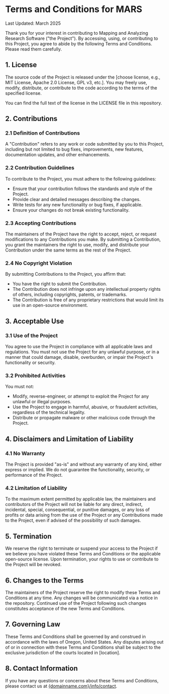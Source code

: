 <div class="border w-75 bg-white rounded shadow m-3 p-5 mx-auto lead">

# Terms and Conditions for MARS
Last Updated: March 2025

Thank you for your interest in contributing to Mapping and Analyzing Research Software ("the Project"). By accessing, using, or contributing to this Project, you agree to abide by the following Terms and Conditions. Please read them carefully.

## 1. License
The source code of the Project is released under the [choose license, e.g., MIT License, Apache 2.0 License, GPL v3, etc.]. You may freely use, modify, distribute, or contribute to the code according to the terms of the specified license.

You can find the full text of the license in the LICENSE file in this repository.

## 2. Contributions
### 2.1 Definition of Contributions
A "Contribution" refers to any work or code submitted by you to this Project, including but not limited to bug fixes, improvements, new features, documentation updates, and other enhancements.

### 2.2 Contribution Guidelines
To contribute to the Project, you must adhere to the following guidelines:

- Ensure that your contribution follows the standards and style of the Project.
- Provide clear and detailed messages describing the changes.
- Write tests for any new functionality or bug fixes, if applicable.
- Ensure your changes do not break existing functionality.

### 2.3 Accepting Contributions
The maintainers of the Project have the right to accept, reject, or request modifications to any Contributions you make. By submitting a Contribution, you grant the maintainers the right to use, modify, and distribute your Contribution under the same terms as the rest of the Project.

### 2.4 No Copyright Violation
By submitting Contributions to the Project, you affirm that:

- You have the right to submit the Contribution.
- The Contribution does not infringe upon any intellectual property rights of others, including copyrights, patents, or trademarks.
- The Contribution is free of any proprietary restrictions that would limit its use in an open-source environment.

## 3. Acceptable Use
### 3.1 Use of the Project
You agree to use the Project in compliance with all applicable laws and regulations. You must not use the Project for any unlawful purpose, or in a manner that could damage, disable, overburden, or impair the Project's functionality or security.

### 3.2 Prohibited Activities
You must not:

- Modify, reverse-engineer, or attempt to exploit the Project for any unlawful or illegal purposes.
- Use the Project to engage in harmful, abusive, or fraudulent activities, regardless of the technical legality.
- Distribute or propagate malware or other malicious code through the Project.

## 4. Disclaimers and Limitation of Liability
### 4.1 No Warranty
The Project is provided "as-is" and without any warranty of any kind, either express or implied. We do not guarantee the functionality, security, or performance of the Project.

### 4.2 Limitation of Liability
To the maximum extent permitted by applicable law, the maintainers and contributors of the Project will not be liable for any direct, indirect, incidental, special, consequential, or punitive damages, or any loss of profits or data arising from the use of the Project or any Contributions made to the Project, even if advised of the possibility of such damages.

## 5. Termination
We reserve the right to terminate or suspend your access to the Project if we believe you have violated these Terms and Conditions or the applicable open-source license. Upon termination, your rights to use or contribute to the Project will be revoked.

## 6. Changes to the Terms
The maintainers of the Project reserve the right to modify these Terms and Conditions at any time. Any changes will be communicated via a notice in the repository. Continued use of the Project following such changes constitutes acceptance of the new Terms and Conditions.

## 7. Governing Law
These Terms and Conditions shall be governed by and construed in accordance with the laws of Oregon, United States. Any disputes arising out of or in connection with these Terms and Conditions shall be subject to the exclusive jurisdiction of the courts located in [location].

## 8. Contact Information
If you have any questions or concerns about these Terms and Conditions, please contact us at [\{domainname.com\}/info/contact](/info/contact).

</div>
